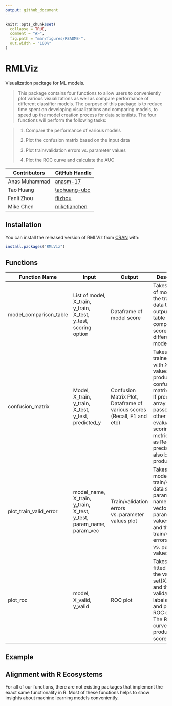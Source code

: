 ```yaml
---
output: github_document
---
```


<!-- README.md is generated from README.Rmd. Please edit that file -->

```r
knitr::opts_chunk$set(
  collapse = TRUE,
  comment = "#>",
  fig.path = "man/figures/README-",
  out.width = "100%"
)
```

# RMLViz

<!-- badges: start -->
<!-- badges: end -->

Visualization package for ML models. 

> This package contains four functions to allow users to conveniently plot various visualizations as well as compare performance of different classifier models. The purpose of this package is to reduce time spent on developing visualizations and comparing models, to speed up the model creation process for data scientists. The four functions will perform the following tasks: 

>
> 1.  Compare the performance of various models 
>
> 2.  Plot the confusion matrix based on the input data
>
> 3.  Plot train/validation errors vs. parameter values
>
> 4.  Plot the ROC curve and calculate the AUC 

|Contributors|GitHub Handle|
|------------|-------------|
|Anas Muhammad| [anasm-17](https://github.com/anasm-17)|
|Tao Huang| [taohuang-ubc](https://github.com/taohuang-ubc)|
|Fanli Zhou| [flizhou](https://github.com/flizhou)|
|Mike Chen| [miketianchen](https://github.com/miketianchen)|

## Installation

You can install the released version of RMLViz from [CRAN](https://CRAN.R-project.org) with:

``` r
install.packages("RMLViz")
```

## Functions

| Function Name | Input | Output | Description |
|-------------|-----|------|-----------|
|model_comparison_table| List of model, X_train, y_train, X_test, y_test, scoring option | Dataframe of model score| Takes in a list of models and the train test data then outputs a table comparing the scores for different models.|
|confusion_matrix | Model, X_train, y_train, X_test, y_test, predicted_y  | Confusion Matrix Plot, Dataframe of various scores (Recall, F1 and etc)| Takes in a trained model with X and y values to produce a confusion matrix visual. If predicted_y array is passed in, other evaluation scoring metrics such as Recall, and precision will also be produced.|
|plot_train_valid_error| model_name, X_train, y_train, X_test, y_test, param_name, param_vec | Train/validation errors vs. parameter values plot | Takes in a model name, train/validation data sets, a parameter name and a vector of parameter values to try and then plots train/validation errors vs. parameter values.|
|plot_roc|model, X_valid, y_valid |ROC plot| Takes in a fitted model, the validation set(X_valid) and the validation set labels(y_valid) and plots the ROC curve. The ROC curve also produces AUC score.|

## Example

## Alignment with R Ecosystems

For all of our functions, there are not existing packages that implement the exact same functionality in R. Most of these functions helps to show insights about machine learning models conveniently.



